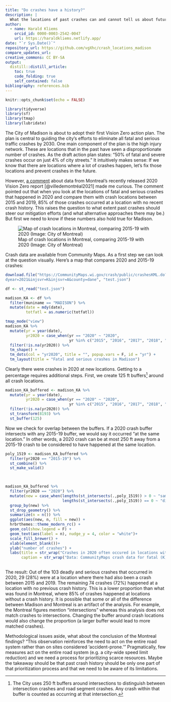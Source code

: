 ```yaml
---
title: "Do crashes have a history?"
description: |
  What the locations of past crashes can and cannot tell us about future crashes
author:
  - name: Harald Kliems 
    orcid_id: 0000-0003-2542-0047
    url: https://haraldkliems.netlify.app/
date: "`r Sys.Date()`"
repository_url: https://github.com/vgXhc/crash_locations_madison
compare_updates_url:
creative_commons: CC BY-SA
output: 
  distill::distill_article:
    toc: true
    code_folding: true
    self_contained: false
bibliography: references.bib
---
```


```r
knitr::opts_chunk$set(echo = FALSE)
```

```r
library(tidyverse)
library(sf)
library(tmap)
library(lubridate)
```

The City of Madison is about to adopt their first Vision Zero action plan. The plan is central to guiding the city's efforts to eliminate all fatal and serious traffic crashes by 2030. One main component of the plan is the high injury network. These are locations that in the past have seen a disproportionate number of crashes. As the draft action plan states: "50% of fatal and severe crashes occur on just 4% of city streets." It intuitively makes sense: If we know that there are locations where a lot of crashes happen, let's fix those locations and prevent crashes in the future.

However, [a comment](https://twitter.com/CyclistBartek/status/1486087014457958403?s=20) about data from Montreal's recently released 2020 Vision Zero report [@villedemontréal2021] made me curious. The comment pointed out that when you look at the locations of fatal and serious crashes that happened in 2020 and compare them with crash locations between 2015 and 2019, 85% of those crashes occurred at a location with no recent crash history. This raises the question to what extent past crashes should steer our mitigation efforts (and what alternative approaches there may be.) But first we need to know if these numbers also hold true for Madison.

![Map of crash locations in Montreal, comparing 2015-19 with 2020 (Image: City of Montreal)](img/montreal_map.png)

Crash data are available from Community Maps. As a first step we can look at the question visually. Here's a map that compares 2020 and 2015-19 crashes:

```r
download.file("https://CommunityMaps.wi.gov/crash/public/crashesKML.do?filetype=json&startyear=2015&en
dyear=2021&injsvr=K&injsvr=A&county=dane", "test.json")

df <- st_read("test.json")

madison_KA <- df %>% 
  filter(muniname == "MADISON") %>% 
  mutate(date = mdy(date),
         totfatl = as.numeric(totfatl))
```

```r
tmap_mode("view")
madison_KA %>% 
  mutate(yr = year(date),
         yr2020 = case_when(yr == "2020" ~ "2020",
                            yr %in% c("2015", "2016", "2017", "2018", "2019") ~ "2015-19")) %>% 
  filter(!is.na(yr2020)) %>% 
  tm_shape() +
  tm_dots(col = "yr2020", title = "", popup.vars = F, id = "yr") +
  tm_layout(title = "Fatal and serious crashes in Madison")
```

Clearly there were crashes in 2020 at new locations. Getting to a percentage requires additional steps. First, we create 125 ft buffers[^1] around all crash locations.

[^1]: The City uses 250 ft buffers around intersections to distinguish between intersection crashes and road segment crashes. Any crash within that buffer is counted as occurring at that intersection.

```r
madison_KA_buffered <- madison_KA %>% 
  mutate(yr = year(date),
         yr2020 = case_when(yr == "2020" ~ "2020",
                            yr %in% c("2015", "2016", "2017", "2018", "2019") ~ "2015-19")) %>% 
  filter(!is.na(yr2020)) %>% 
  st_transform(8193) %>% 
  st_buffer(125)
```

Now we check for overlap between the buffers. If a 2020 crash buffer intersects with any 2015-19 buffer, we would say it occurred "at the same location." In other words, a 2020 crash can be at most 250 ft away from a 2015-19 crash to be considered to have happened at the same location.

```r
poly_1519 <- madison_KA_buffered %>% 
  filter(yr2020 == "2015-19") %>% 
  st_combine() %>% 
  st_make_valid()
  


madison_KA_buffered %>% 
  filter(yr2020 == "2020") %>% 
  mutate(new = case_when(lengths(st_intersects(.,poly_1519)) > 0 ~ "same location",
                         lengths(st_intersects(.,poly_1519)) == 0 ~ "different location")) %>% 
  group_by(new) %>% 
  st_drop_geometry() %>% 
  summarize(n = n()) %>% 
  ggplot(aes(new, n, fill = new)) +
  hrbrthemes::theme_modern_rc() +
  geom_col(show.legend = F) +
  geom_text(aes(label = n), nudge_y = 4, color = "white")+
  scale_fill_brewer() +
  xlab(element_blank())+
  ylab("number of crashes") +
  labs(title = str_wrap("Crashes in 2020 often occured in locations with no crash history", 50),
       caption = str_wrap("Data: CommunityMaps crash data for fatal (K) and severe (A) injuries, 2015-20. Analysis and visualization: Harald Kliems", 65))
  
```

The result: Out of the 103 deadly and serious crashes that occurred in 2020, 29 (28%) were at a location where there had also been a crash between 2015 and 2019. The remaining 74 crashes (72%) happened at a location with no previous crash history. This is a lower proportion than what was found in Montreal, where 85% of crashes happened at locations without a crash history. It is possible that some or all of the difference between Madison and Montreal is an artifact of the analysis. For example, the Montreal figures mention "intersections" whereas this analysis does not match crashes to intersections. Changing the buffer around crash locations would also change the proportion (a larger buffer would lead to more matched crashes).

Methodological issues aside, what about the conclusion of the Montreal findings? "This observation reinforces the need to act on the entire road system rather than on sites considered 'accident-prone.'" Pragmatically, few measures act on the entire road system (e.g. a city-wide speed limit reduction) and we need a process for prioritizing scarce resources. Maybe the takeaway should be that past crash history should be only one part of that prioritization process and that we need to be aware of its limitations.
